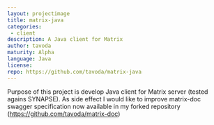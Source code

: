 ```yaml
---
layout: projectimage
title: matrix-java
categories: 
 - client
description: A Java client for Matrix
author: tavoda
maturity: Alpha
language: Java
license: 
repo: https://github.com/tavoda/matrix-java
---
```


Purpose of this project is develop Java client for Matrix server (tested agains SYNAPSE). As side effect I would like to improve matrix-doc swagger specification now available in my forked repository (https://github.com/tavoda/matrix-doc)

